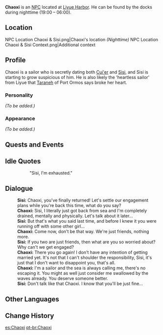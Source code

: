 {{Meta
<!-- REMOVE THIS TEMPLATE AFTER ADDING MISSING INFO -->
|missing_NPC_profile  = yes
}}
{{Character Infobox
|image            = NPC Chaoxi.png
|region           = Liyue
|title            = Sailor
|type             = NPC
}}
'''Chaoxi''' is an [[NPC]] located at [[Liyue Harbor]]. He can be found by the docks during nighttime (19:00 – 06:00).

==Location==
<gallery>
NPC Location Chaoxi & Sisi.png|Chaoxi's location ''(Nighttime)''
NPC Location Chaoxi & Sisi Context.png|Additional context
</gallery>

==Profile==
Chaoxi is a sailor who is secretly dating both [[Cui'er]] and [[Sisi]], and Sisi is starting to grow suspicious of him. He is also likely the 'heartless sailor' from Liyue that [[Taraneh]] of Port Ormos says broke her heart.

===Personality===
''(To be added.)''

===Appearance===
''(To be added.)''

==Quests and Events==
{{Quests and Events
|The Ocean Pearl = optional step
}}

==Idle Quotes==
{{Dialogue start}}
:: {{A|VO Chaoxi 01.ogg}} "Sisi, I'm exhausted."
{{Dialogue end}}

==Dialogue==
{{Dialogue start}}
:'''Sisi:''' Chaoxi, you've finally returned! Let's settle our engagement plans while you're back this time, what do you say?
:'''Chaoxi:''' Sisi, I literally just got back from sea and I'm completely drained, mentally and physically. Let's talk about it later...
:'''Sisi:''' But that's what you said last time, and before I knew it you were running off with some other girl...
:'''Chaoxi:''' Come now, don't be that way. We're just friends, nothing more.
:'''Sisi:''' If you two are just friends, then what are you so worried about? Why can't we get engaged?
:'''Chaoxi:''' There you go again! I don't have any intention of getting married yet. It's not that I can't shoulder the responsibility, Sisi, it's just that I don't want to disappoint you, that's all.
:'''Chaoxi:''' I'm a sailor and the sea is always calling me, there's no escaping it. You might as well just consider me swallowed by the waves already. You deserve someone better.
:'''Sisi:''' Don't talk like that Chaoxi. I know that you'll be just fine...
{{Dialogue end}}

==Other Languages==
{{Other Languages
|default_hidden = 1
|en      = Chaoxi
|zhs     = 潮汐
|zhs_rm  = Cháoxī
|zht     = 潮汐
|zht_rm  = Cháoxì
|ja      = 潮汐
|ja_rm   = Chouseki{{Assumed}}
|ko      = 조석
|ko_rm   = Joseok
|es      = Chaoxi
|fr      = Chaoxi
|ru      = Чао Си
|th      = Chaoxi
|vi      = Chaoxi
|de      = Chaoxi
|id      = Chaoxi
|pt      = Chaoxi
|tr      = Chaoxi
|it      = Chaoxi
}}

==Change History==
{{Change History|1.0}}

[[es:Chaoxi]]
[[pt-br:Chaoxi]]